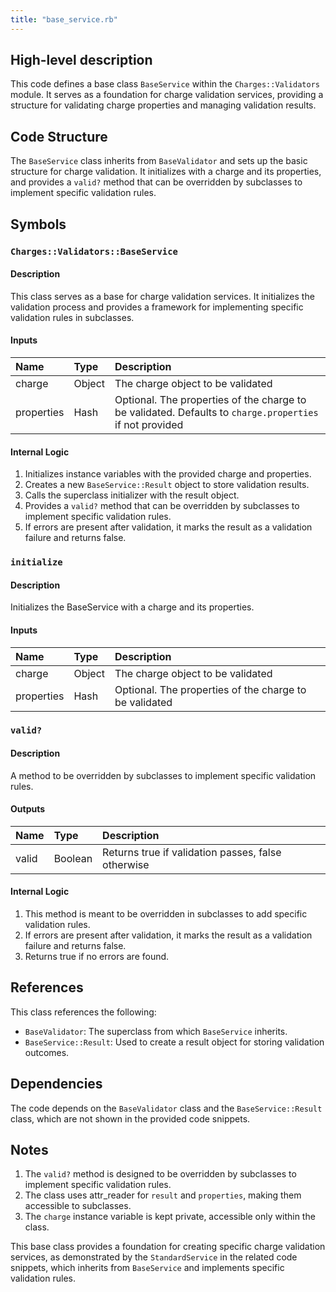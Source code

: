 ```yaml
---
title: "base_service.rb"
---
```


## High-level description
This code defines a base class `BaseService` within the `Charges::Validators` module. It serves as a foundation for charge validation services, providing a structure for validating charge properties and managing validation results.

## Code Structure
The `BaseService` class inherits from `BaseValidator` and sets up the basic structure for charge validation. It initializes with a charge and its properties, and provides a `valid?` method that can be overridden by subclasses to implement specific validation rules.

## Symbols

### `Charges::Validators::BaseService`
#### Description
This class serves as a base for charge validation services. It initializes the validation process and provides a framework for implementing specific validation rules in subclasses.

#### Inputs
| Name | Type | Description |
|:-----|:-----|:------------|
| charge | Object | The charge object to be validated |
| properties | Hash | Optional. The properties of the charge to be validated. Defaults to `charge.properties` if not provided |

#### Internal Logic
1. Initializes instance variables with the provided charge and properties.
2. Creates a new `BaseService::Result` object to store validation results.
3. Calls the superclass initializer with the result object.
4. Provides a `valid?` method that can be overridden by subclasses to implement specific validation rules.
5. If errors are present after validation, it marks the result as a validation failure and returns false.

### `initialize`
#### Description
Initializes the BaseService with a charge and its properties.

#### Inputs
| Name | Type | Description |
|:-----|:-----|:------------|
| charge | Object | The charge object to be validated |
| properties | Hash | Optional. The properties of the charge to be validated |

### `valid?`
#### Description
A method to be overridden by subclasses to implement specific validation rules.

#### Outputs
| Name | Type | Description |
|:-----|:-----|:------------|
| valid | Boolean | Returns true if validation passes, false otherwise |

#### Internal Logic
1. This method is meant to be overridden in subclasses to add specific validation rules.
2. If errors are present after validation, it marks the result as a validation failure and returns false.
3. Returns true if no errors are found.

## References
This class references the following:
- `BaseValidator`: The superclass from which `BaseService` inherits.
- `BaseService::Result`: Used to create a result object for storing validation outcomes.

## Dependencies
The code depends on the `BaseValidator` class and the `BaseService::Result` class, which are not shown in the provided code snippets.

## Notes
1. The `valid?` method is designed to be overridden by subclasses to implement specific validation rules.
2. The class uses attr_reader for `result` and `properties`, making them accessible to subclasses.
3. The `charge` instance variable is kept private, accessible only within the class.

This base class provides a foundation for creating specific charge validation services, as demonstrated by the `StandardService` in the related code snippets, which inherits from `BaseService` and implements specific validation rules.